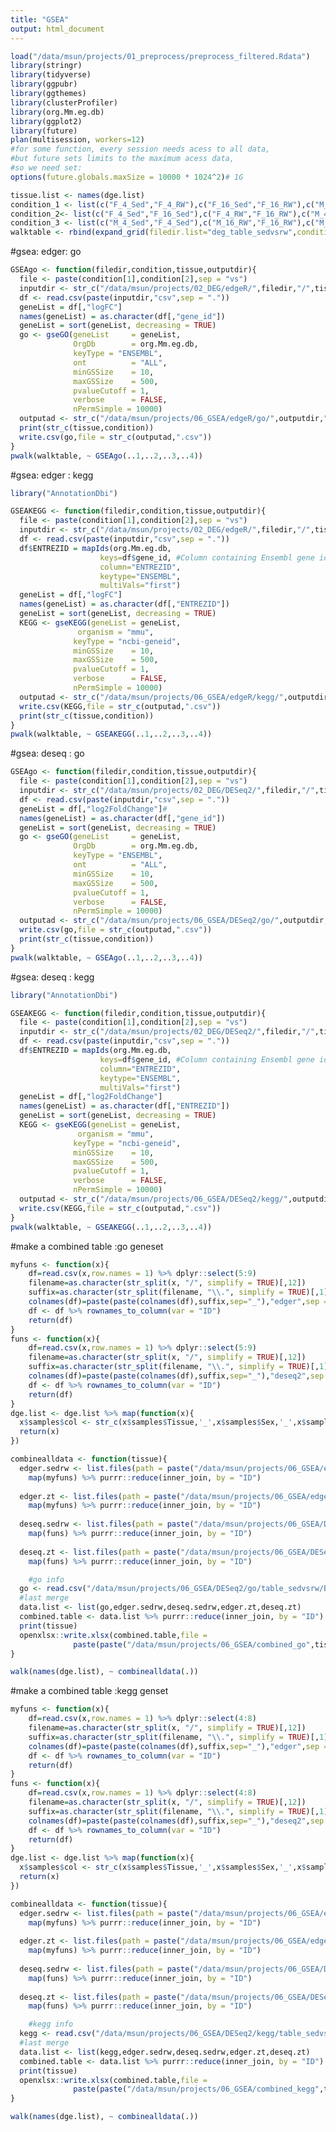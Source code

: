 ```yaml
---
title: "GSEA"
output: html_document
---
```


```r
load("/data/msun/projects/01_preprocess/preprocess_filtered.Rdata")
library(stringr)
library(tidyverse)
library(ggpubr)
library(ggthemes)
library(clusterProfiler)
library(org.Mm.eg.db)
library(ggplot2)
library(future)
plan(multisession, workers=12)
#for some function, every session needs acess to all data, 
#but future sets limits to the maximum acess data,
#so we need set: 
options(future.globals.maxSize = 10000 * 1024^2)# 1G

tissue.list <- names(dge.list)
condition_1 <- list(c("F_4_Sed","F_4_RW"),c("F_16_Sed","F_16_RW"),c("M_4_Sed","M_4_RW"),c("M_16_Sed","M_16_RW"),c("M_Sed","M_RW"),c("F_Sed","F_RW"))
condition_2<- list(c("F_4_Sed","F_16_Sed"),c("F_4_RW","F_16_RW"),c("M_4_Sed","M_16_Sed"),c("M_4_RW","M_16_RW"))
condition_3 <- list(c("M_4_Sed","F_4_Sed"),c("M_16_RW","F_16_RW"),c("M_16_Sed","F_16_Sed"),c("M_4_RW","F_4_RW"))
walktable <- rbind(expand_grid(filedir.list="deg_table_sedvsrw",condition.list=condition_1,tissue.list,outputdir.list="table_sedvsrw"),expand_grid(filedir.list="deg_table_mvsf",condition.list=condition_3,tissue.list,outputdir.list="table_mvsf"),expand_grid(filedir.list="deg_table_zt4vs16",condition.list=condition_2,tissue.list,outputdir.list="table_zt4vs16"))
```

#gsea: edger: go
```r
GSEAgo <- function(filedir,condition,tissue,outputdir){
  file <- paste(condition[1],condition[2],sep = "vs")
  inputdir <- str_c("/data/msun/projects/02_DEG/edgeR/",filedir,"/",tissue,"/",tissue,file)
  df <- read.csv(paste(inputdir,"csv",sep = ".")) 
  geneList = df[,"logFC"]
  names(geneList) = as.character(df[,"gene_id"])
  geneList = sort(geneList, decreasing = TRUE)
  go <- gseGO(geneList     = geneList,
              OrgDb        = org.Mm.eg.db,
              keyType = "ENSEMBL",
              ont          = "ALL",
              minGSSize    = 10,
              maxGSSize    = 500,
              pvalueCutoff = 1,
              verbose      = FALSE,
              nPermSimple = 10000)
  outputad <- str_c("/data/msun/projects/06_GSEA/edgeR/go/",outputdir,"/",tissue,"/",tissue,file)
  print(str_c(tissue,condition))
  write.csv(go,file = str_c(outputad,".csv"))
}
pwalk(walktable, ~ GSEAgo(..1,..2,..3,..4))
```

#gsea: edger : kegg
```r
library("AnnotationDbi")

GSEAKEGG <- function(filedir,condition,tissue,outputdir){
  file <- paste(condition[1],condition[2],sep = "vs")
  inputdir <- str_c("/data/msun/projects/02_DEG/edgeR/",filedir,"/",tissue,"/",tissue,file)
  df <- read.csv(paste(inputdir,"csv",sep = ".")) 
  df$ENTREZID = mapIds(org.Mm.eg.db,
                    keys=df$gene_id, #Column containing Ensembl gene ids
                    column="ENTREZID",
                    keytype="ENSEMBL",
                    multiVals="first")
  geneList = df[,"logFC"]
  names(geneList) = as.character(df[,"ENTREZID"])
  geneList = sort(geneList, decreasing = TRUE)
  KEGG <- gseKEGG(geneList = geneList,
               organism = "mmu",
              keyType = "ncbi-geneid",
              minGSSize    = 10,
              maxGSSize    = 500,
              pvalueCutoff = 1,
              verbose      = FALSE,
              nPermSimple = 10000)
  outputad <- str_c("/data/msun/projects/06_GSEA/edgeR/kegg/",outputdir,"/",tissue,"/",tissue,file)
  write.csv(KEGG,file = str_c(outputad,".csv"))
  print(str_c(tissue,condition))
}
pwalk(walktable, ~ GSEAKEGG(..1,..2,..3,..4))
```

#gsea: deseq : go 
```r
GSEAgo <- function(filedir,condition,tissue,outputdir){
  file <- paste(condition[1],condition[2],sep = "vs")
  inputdir <- str_c("/data/msun/projects/02_DEG/DESeq2/",filedir,"/",tissue,"/",tissue,file)
  df <- read.csv(paste(inputdir,"csv",sep = ".")) 
  geneList = df[,"log2FoldChange"]#
  names(geneList) = as.character(df[,"gene_id"])
  geneList = sort(geneList, decreasing = TRUE)
  go <- gseGO(geneList     = geneList,
              OrgDb        = org.Mm.eg.db,
              keyType = "ENSEMBL",
              ont          = "ALL",
              minGSSize    = 10,
              maxGSSize    = 500,
              pvalueCutoff = 1,
              verbose      = FALSE,
              nPermSimple = 10000)
  outputad <- str_c("/data/msun/projects/06_GSEA/DESeq2/go/",outputdir,"/",tissue,"/",tissue,file)
  write.csv(go,file = str_c(outputad,".csv"))
  print(str_c(tissue,condition))
}
pwalk(walktable, ~ GSEAgo(..1,..2,..3,..4))
```

#gsea: deseq : kegg
```r
library("AnnotationDbi")

GSEAKEGG <- function(filedir,condition,tissue,outputdir){
  file <- paste(condition[1],condition[2],sep = "vs")
  inputdir <- str_c("/data/msun/projects/02_DEG/DESeq2/",filedir,"/",tissue,"/",tissue,file)
  df <- read.csv(paste(inputdir,"csv",sep = ".")) 
  df$ENTREZID = mapIds(org.Mm.eg.db,
                    keys=df$gene_id, #Column containing Ensembl gene ids
                    column="ENTREZID",
                    keytype="ENSEMBL",
                    multiVals="first")
  geneList = df[,"log2FoldChange"]
  names(geneList) = as.character(df[,"ENTREZID"])
  geneList = sort(geneList, decreasing = TRUE)
  KEGG <- gseKEGG(geneList = geneList,
               organism = "mmu",
              keyType = "ncbi-geneid",
              minGSSize    = 10,
              maxGSSize    = 500,
              pvalueCutoff = 1,
              verbose      = FALSE,
              nPermSimple = 10000)
  outputad <- str_c("/data/msun/projects/06_GSEA/DESeq2/kegg/",outputdir,"/",tissue,"/",tissue,file)
  write.csv(KEGG,file = str_c(outputad,".csv"))
}
pwalk(walktable, ~ GSEAKEGG(..1,..2,..3,..4))
```

#make a combined table :go geneset
```r
myfuns <- function(x){
    df=read.csv(x,row.names = 1) %>% dplyr::select(5:9)
    filename=as.character(str_split(x, "/", simplify = TRUE)[,12]) 
    suffix=as.character(str_split(filename, "\\.", simplify = TRUE)[,1])
    colnames(df)=paste(paste(colnames(df),suffix,sep="_"),"edger",sep = "_")
    df <- df %>% rownames_to_column(var = "ID")
    return(df)
}
funs <- function(x){
    df=read.csv(x,row.names = 1) %>% dplyr::select(5:9)
    filename=as.character(str_split(x, "/", simplify = TRUE)[,12]) 
    suffix=as.character(str_split(filename, "\\.", simplify = TRUE)[,1])
    colnames(df)=paste(paste(colnames(df),suffix,sep="_"),"deseq2",sep = "_")
    df <- df %>% rownames_to_column(var = "ID")
    return(df)
}
dge.list <- dge.list %>% map(function(x){
  x$samples$col <- str_c(x$samples$Tissue,'_',x$samples$Sex,'_',x$samples$Group,'_ZT',x$samples$ZT)
  return(x)
})

combinealldata <- function(tissue){
  edger.sedrw <- list.files(path = paste("/data/msun/projects/06_GSEA/edgeR/go/table_sedvsrw",tissue,sep = "/"),full.names = TRUE) %>% 
    map(myfuns) %>% purrr::reduce(inner_join, by = "ID")
  
  edger.zt <- list.files(path = paste("/data/msun/projects/06_GSEA/edgeR/go/table_zt4vs16",tissue,sep = "/"), full.names = TRUE) %>% 
    map(myfuns) %>% purrr::reduce(inner_join, by = "ID")
  
  deseq.sedrw <- list.files(path = paste("/data/msun/projects/06_GSEA/DESeq2/go/table_sedvsrw",tissue,sep = "/"), full.names = TRUE) %>% 
    map(funs) %>% purrr::reduce(inner_join, by = "ID")
  
  deseq.zt <- list.files(path = paste("/data/msun/projects/06_GSEA/DESeq2/go/table_zt4vs16",tissue,sep = "/"), full.names = TRUE) %>% 
    map(funs) %>% purrr::reduce(inner_join, by = "ID")

    #go info
  go <- read.csv("/data/msun/projects/06_GSEA/DESeq2/go/table_sedvsrw/BF/BFF_16_SedvsF_16_RW.csv",row.names = 1) %>% dplyr::select(1:4)
  #last merge
  data.list <- list(go,edger.sedrw,deseq.sedrw,edger.zt,deseq.zt)
  combined.table <- data.list %>% purrr::reduce(inner_join, by = "ID") 
  print(tissue)
  openxlsx::write.xlsx(combined.table,file =
              paste(paste("/data/msun/projects/06_GSEA/combined_go",tissue,sep = "/"),".xlsx",sep = ""))
}

walk(names(dge.list), ~ combinealldata(.))
```

#make a combined table :kegg genset
```r
myfuns <- function(x){
    df=read.csv(x,row.names = 1) %>% dplyr::select(4:8)
    filename=as.character(str_split(x, "/", simplify = TRUE)[,12]) 
    suffix=as.character(str_split(filename, "\\.", simplify = TRUE)[,1])
    colnames(df)=paste(paste(colnames(df),suffix,sep="_"),"edger",sep = "_")
    df <- df %>% rownames_to_column(var = "ID")
    return(df)
}
funs <- function(x){
    df=read.csv(x,row.names = 1) %>% dplyr::select(4:8)
    filename=as.character(str_split(x, "/", simplify = TRUE)[,12]) 
    suffix=as.character(str_split(filename, "\\.", simplify = TRUE)[,1])
    colnames(df)=paste(paste(colnames(df),suffix,sep="_"),"deseq2",sep = "_")
    df <- df %>% rownames_to_column(var = "ID")
    return(df)
}
dge.list <- dge.list %>% map(function(x){
  x$samples$col <- str_c(x$samples$Tissue,'_',x$samples$Sex,'_',x$samples$Group,'_ZT',x$samples$ZT)
  return(x)
})

combinealldata <- function(tissue){
  edger.sedrw <- list.files(path = paste("/data/msun/projects/06_GSEA/edgeR/kegg/table_sedvsrw",tissue,sep = "/"),full.names = TRUE) %>% 
    map(myfuns) %>% purrr::reduce(inner_join, by = "ID")
  
  edger.zt <- list.files(path = paste("/data/msun/projects/06_GSEA/edgeR/kegg/table_zt4vs16",tissue,sep = "/"), full.names = TRUE) %>% 
    map(myfuns) %>% purrr::reduce(inner_join, by = "ID")
  
  deseq.sedrw <- list.files(path = paste("/data/msun/projects/06_GSEA/DESeq2/kegg/table_sedvsrw",tissue,sep = "/"), full.names = TRUE) %>% 
    map(funs) %>% purrr::reduce(inner_join, by = "ID")
  
  deseq.zt <- list.files(path = paste("/data/msun/projects/06_GSEA/DESeq2/kegg/table_zt4vs16",tissue,sep = "/"), full.names = TRUE) %>% 
    map(funs) %>% purrr::reduce(inner_join, by = "ID")

    #kegg info
  kegg <- read.csv("/data/msun/projects/06_GSEA/DESeq2/kegg/table_sedvsrw/BF/BFF_16_SedvsF_16_RW.csv",row.names = 1) %>% dplyr::select(1:3)
  #last merge
  data.list <- list(kegg,edger.sedrw,deseq.sedrw,edger.zt,deseq.zt)
  combined.table <- data.list %>% purrr::reduce(inner_join, by = "ID") 
  print(tissue)
  openxlsx::write.xlsx(combined.table,file =
              paste(paste("/data/msun/projects/06_GSEA/combined_kegg",tissue,sep = "/"),".xlsx",sep = ""))
}

walk(names(dge.list), ~ combinealldata(.))
```

